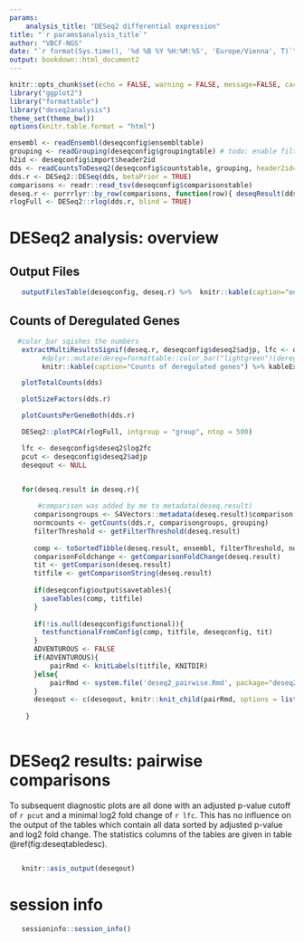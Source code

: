 ```yaml
---
params: 
    analysis_title: "DESeq2 differential expression"
title: "`r params$analysis_title`"
author: "VBCF-NGS"
date: "`r format(Sys.time(), '%d %B %Y %H:%M:%S', 'Europe/Vienna', T)`"
output: bookdown::html_document2
---
```


<style type="text/css">

.figure {
  border: 1px solid black;
  padding: 1em;
  margin-top: 1em;
  margin-bottom: 1em;
}

.figure .figure {
  border: 0px;
  padding: 0px;
  margin: 0px;
}

.book .book-body .page-wrapper .page-inner {
  max-width: 90%;
}

</style>



```r
knitr::opts_chunk$set(echo = FALSE, warning = FALSE, message=FALSE, cache=FALSE, cache.path=KNITDIR)
library("ggplot2")
library("formattable")
library("deseq2analysis")
theme_set(theme_bw())
options(knitr.table.format = "html") 
```

```r
ensembl <- readEnsembl(deseqconfig$ensembltable)
grouping <- readGrouping(deseqconfig$groupingtable) # todo: enable filter grouping in deseqconfig
h2id <- deseqconfig$import$header2id
dds <- readCountsToDeseq2(deseqconfig$countstable, grouping, header2id=get(h2id), remove_genes = NULL, metacols=deseqconfig$import$metacols, skip=deseqconfig$import$skip)
dds.r <- DESeq2::DESeq(dds, betaPrior = TRUE)
comparisons <- readr::read_tsv(deseqconfig$comparisonstable)
deseq.r <- purrrlyr::by_row(comparisons, function(row){ deseqResult(dds.r, row$cond1, row$cond2) }) %>% dplyr::pull(.out)
rlogFull <- DESeq2::rlog(dds.r, blind = TRUE)
```

# DESeq2 analysis: overview


## Output Files

```r
   outputFilesTable(deseqconfig, deseq.r) %>%  knitr::kable(caption="output files") %>% kableExtra::kable_styling(bootstrap_options = c("striped", "hover"), latex_options = "striped")
```


## Counts of Deregulated Genes
```r

  #color_bar sqishes the numbers
   extractMultiResultsSignif(deseq.r, deseqconfig$deseq2$adjp, lfc <- deseqconfig$deseq2$log2fc)  %>% 
        #dplyr::mutate(dereg=formattable::color_bar("lightgreen")(dereg), up=formattable::color_bar("lightyellow")(up), down=formattable::color_bar("lightorange")(down)) %>%
        knitr::kable(caption="Counts of deregulated genes") %>% kableExtra::kable_styling(bootstrap_options = c("striped", "hover"), latex_options = "striped")

```



```r
   plotTotalCounts(dds)
```



```r
   plotSizeFactors(dds.r)
```


```r
   plotCountsPerGeneBoth(dds.r)
```


```r
   DESeq2::plotPCA(rlogFull, intgroup = "group", ntop = 500)
```


```r
   lfc <- deseqconfig$deseq2$log2fc
   pcut <- deseqconfig$deseq2$adjp 
   deseqout <- NULL

    
   for(deseq.result in deseq.r){ 

       #comparison was added by me to metadata(deseq.result)
      comparisongroups <- S4Vectors::metadata(deseq.result)$comparison[2:3]
      normcounts <- getCounts(dds.r, comparisongroups, grouping)
      filterThreshold <- getFilterThreshold(deseq.result)
      
      comp <- toSortedTibble(deseq.result, ensembl, filterThreshold, normcounts) 
      comparisonFoldchange <- getComparisonFoldChange(deseq.result)
      tit <- getComparison(deseq.result)
      titfile <- getComparisonString(deseq.result)
      
      if(deseqconfig$output$savetables){
        saveTables(comp, titfile)
      }
      
      if(!is.null(deseqconfig$functional)){
        testfunctionalFromConfig(comp, titfile, deseqconfig, tit)
      }
      ADVENTUROUS <- FALSE
      if(ADVENTUROUS){
          pairRmd <- knitLabels(titfile, KNITDIR)
      }else{
          pairRmd <- system.file('deseq2_pairwise.Rmd', package="deseq2analysis")
      }
      deseqout <- c(deseqout, knitr::knit_child(pairRmd, options = list(echo = FALSE, warning = FALSE, results = 'hide')))
   
    }
   
```

# DESeq2 results: pairwise comparisons

To subsequent diagnostic plots are all done with 
an adjusted p-value cutoff of `r pcut` and a minimal
log2 fold change of `r lfc`. This has no influence on the output of the tables which contain all data
sorted by adjusted p-value and log2 fold change. The statistics columns of the tables are given in table \@ref(fig:deseqtabledesc).

```r
     

```


```r
   knitr::asis_output(deseqout)
```

# session info
```r
   sessioninfo::session_info()
```
